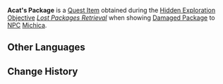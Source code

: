 {{Item Infobox
|id           = 121024
|image        = Item Parcel.png
|type         = Quest Items
|quality      = 0
|description  = An express delivery package with a damaged exterior. According to Michica, the letter inside belongs to Acat, the owner of "Frida's Palette" located in the Stadium of the Sacred Flame.
|source1      = Showing [[Damaged Package]] to [[Michica]]
|source2      = 
|source3      = 
|source4      = 
|source5      = 
}}
'''Acat's Package''' is a [[Quest Item]] obtained during the [[Hidden Exploration Objective]] ''[[Lost Packages Retrieval]]'' when showing [[Damaged Package]] to [[NPC]] [[Michica]].
<!--
==Location==
<gallery>

</gallery>
-->
==Other Languages==
{{Other Languages|default_hidden=1
|en       = Acat's Package
|zhs      = 爱雅的快件
|zhs_rm   = 
|zht      = 愛雅的快捷郵件
|zht_rm   = 
|ja       = アイヤの郵便物
|ja_rm    = Aiya no Yuubinbutsu
|ko       = 아캇의 우편물
|es       = Paquete de Acat
|fr       = Colis d'Acat
|ru       = Посылка Акаты
|th       = พัสดุของ Acat
|th_rm    = 
|vi       = Bưu Kiện Của Acat
|de       = Acats Paket
|id       = Paket Acat
|pt       = Pacote de Acat
|tr       = Acat'ın Paketi
|it       = Pacchetto di Acat
}}

==Change History==
{{Change History|5.0}}